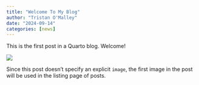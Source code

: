 ```yaml
---
title: "Welcome To My Blog"
author: "Tristan O'Malley"
date: "2024-09-14"
categories: [news]
---
```


This is the first post in a Quarto blog. Welcome!

![](thumbnail.jpg)

Since this post doesn't specify an explicit `image`, the first image in the post will be used in the listing page of posts.
